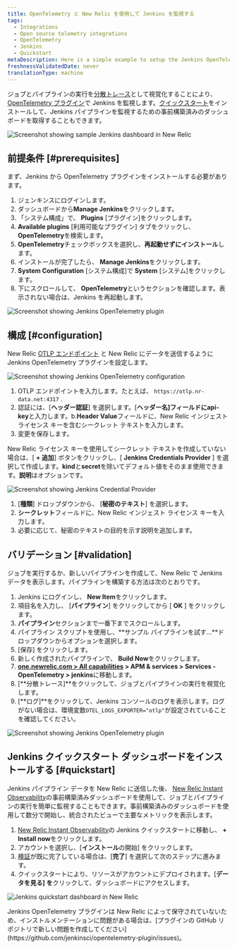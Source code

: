 ```yaml
---
title: OpenTelemetry と New Relic を使用して Jenkins を監視する
tags:
  - Integrations
  - Open source telemetry integrations
  - OpenTelemetry
  - Jenkins
  - Quickstart
metaDescription: Here is a simple example to setup the Jenkins OpenTelemetry plugin to send data to New Relic.
freshnessValidatedDate: never
translationType: machine
---
```







ジョブとパイプラインの実行を[分散トレース](/docs/distributed-tracing/concepts/introduction-distributed-tracing)として視覚化することにより、 [OpenTelemetry プラグイン](https://plugins.jenkins.io/opentelemetry)で Jenkins を監視します。[クイックスタート](https://newrelic.com/instant-observability/jenkins)をインストールして、Jenkins パイプラインを監視するための事前構築済みのダッシュボードを取得することもできます。

<img
  title="Screenshot showing sample Jenkins dashboard in New Relic"
  alt="Screenshot showing sample Jenkins dashboard in New Relic"
  src={opentelemetryJenkins05}
/>

## 前提条件 [#prerequisites]

まず、Jenkins から OpenTelemetry プラグインをインストールする必要があります。

1. ジェンキンスにログインします。
2. ダッシュボードから**Manage Jenkins**をクリックします。
3. 「システム構成」で、 **Plugins** \[プラグイン]をクリックします。
4. **Available plugins** \[利用可能なプラグイン] タブをクリックし、 **OpenTelemetry**を検索します。
5. **OpenTelemetry**チェックボックスを選択し、**再起動せずにインストール**します。
6. インストールが完了したら、 **Manage Jenkins**をクリックします。
7. **System Configuration** \[システム構成]で **System** \[システム]をクリックします。
8. 下にスクロールして、 **OpenTelemetry**というセクションを確認します。表示されない場合は、Jenkins を再起動します。

<img
  title="Screenshot showing Jenkins OpenTelemetry plugin"
  alt="Screenshot showing Jenkins OpenTelemetry plugin"
  src={opentelemetryJenkis01}
/>

## 構成 [#configuration]

New Relic [OTLP エンドポイント](/docs/more-integrations/open-source-telemetry-integrations/opentelemetry/opentelemetry-setup/#note-endpoints) と <InlinePopover type="licenseKey"/>New Relic にデータを送信するように Jenkins OpenTelemetry プラグインを設定します。

<img
  title="Screenshot showing Jenkins OpenTelemetry configuration"
  alt="Screenshot showing Jenkins OpenTelemetry configuration"
  src={opentelemetryIntegrationsJenkins02}
/>

1. OTLP エンドポイントを入力します。たとえば、 `https://otlp.nr-data.net:4317` .
2. 認証には、\[**ヘッダー認証**] を選択します。\[**ヘッダー名]**フィールドに**api-key**と入力します。b.**Header Value**フィールドに、New Relic インジェスト ライセンス キーを含むシークレット テキストを入力します。
3. 変更を保存します。

New Relic ライセンス キーを使用してシークレット テキストを作成していない場合は、\[ **+ 追加**] ボタンをクリックし、\[ **Jenkins Credentials Provider** ] を選択して作成します。**kind**と**secret**を除いてデフォルト値をそのまま使用できます。**説明**はオプションです。

<img
  title="Screenshot showing Jenkins Credential Provider"
  alt="Screenshot showing Jenkins Credential Provider"
  src={opentelemetryIntegrationsJenkins03}
/>

1. \[**種類**] ドロップダウンから、 \[**秘密のテキスト**] を選択します。
2. **シークレット**フィールドに、New Relic インジェスト ライセンス キーを入力します。
3. 必要に応じて、秘密のテキストの目的を示す説明を追加します。

## バリデーション [#validation]

ジョブを実行するか、新しいパイプラインを作成して、New Relic で Jenkins データを表示します。パイプラインを構築する方法は次のとおりです。

1. Jenkins にログインし、 **New Item**をクリックします。
2. 項目名を入力し、 \[**パイプライン**] をクリックしてから \[ **OK** ] をクリックします。
3. **パイプライン**セクションまで一番下までスクロールします。
4. パイプライン スクリプトを使用し、**サンプル パイプラインを試す...**ドロップダウンからオプションを選択します。
5. \[保存] をクリックします。
6. 新しく作成されたパイプラインで、 **Build Now**をクリックします。
7. **[one.newrelic.com > All capabilities](https://one.newrelic.com/all-capabilities) > APM & services > Services - OpenTelemetry > jenkins**に移動します。
8. \[**分散トレース]**をクリックして、ジョブとパイプラインの実行を視覚化します。
9. \[**ログ]**をクリックして、Jenkins コンソールのログを表示します。ログがない場合は、環境変数`OTEL_LOGS_EXPORTER="otlp"`が設定されていることを確認してください。

<img
  title="Screenshot showing Jenkins OpenTelemetry plugin"
  alt="Screenshot showing Jenkins OpenTelemetry plugin"
  src={opentelemetryOpentelemetryJenkins04}
/>

## Jenkins クイックスタート ダッシュボードをインストールする [#quickstart]

Jenkins パイプライン データを New Relic に送信した後、 [New Relic Instant Observability](http://newrelic.com/instant-observability)の事前構築済みダッシュボードを使用して、ジョブとパイプラインの実行を簡単に監視することもできます。事前構築済みのダッシュボードを使用して数分で開始し、統合されたビューで主要なメトリックを表示します。

1. [New Relic Instant Observability](https://newrelic.com/instant-observability/jenkins)の Jenkins クイックスタートに移動し、 **+ Install now**をクリックします。
2. アカウントを選択し、\[**インストール**の開始] をクリックします。
3. [検証](#validation)が既に完了している場合は、\[**完了**] を選択して次のステップに進みます。
4. クイックスタートにより、リソースがアカウントにデプロイされます。\[**データを見る] を**クリックして、ダッシュボードにアクセスします。

<img
  title="Jenkins quickstart dashboard in New Relic"
  alt="Jenkins quickstart dashboard in New Relic"
  src={opentelemetryJenkins05}
/>

<Callout variant="important">
  Jenkins OpenTelemetry プラグインは New Relic によって保守されていないため、インストルメンテーションに問題がある場合は、[プラグインの GitHub リポジトリで新しい問題を作成してください](https://github.com/jenkinsci/opentelemetry-plugin/issues)。
</Callout>

<InstallFeedback/>